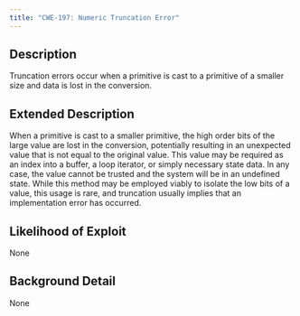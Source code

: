 ```yaml
---
title: "CWE-197: Numeric Truncation Error"
---
```


## Description
Truncation errors occur when a primitive is cast to a primitive of a smaller size and data is lost in the conversion.

## Extended Description
When a primitive is cast to a smaller primitive, the high order bits of the large value are lost in the conversion, potentially resulting in an unexpected value that is not equal to the original value. This value may be required as an index into a buffer, a loop iterator, or simply necessary state data. In any case, the value cannot be trusted and the system will be in an undefined state. While this method may be employed viably to isolate the low bits of a value, this usage is rare, and truncation usually implies that an implementation error has occurred.

## Likelihood of Exploit
None

## Background Detail
None
        